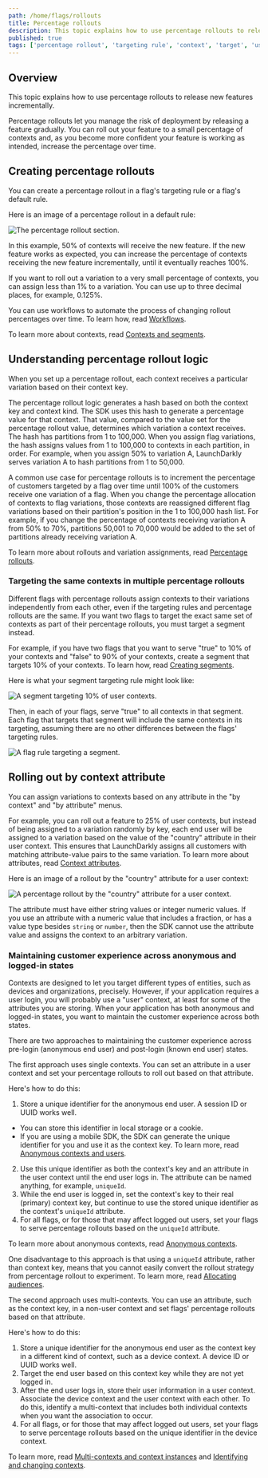 ```yaml
---
path: /home/flags/rollouts
title: Percentage rollouts
description: This topic explains how to use percentage rollouts to release new features incrementally.
published: true
tags: ['percentage rollout', 'targeting rule', 'context', 'target', 'user']
---
```


## Overview

This topic explains how to use percentage rollouts to release new features incrementally.

Percentage rollouts let you manage the risk of deployment by releasing a feature gradually. You can roll out your feature to a small percentage of contexts and, as you become more confident your feature is working as intended, increase the percentage over time.

## Creating percentage rollouts

You can create a percentage rollout in a flag's targeting rule or a flag's default rule.

Here is an image of a percentage rollout in a default rule:

![The percentage rollout section.](flag-rules-percentage-fifty.png)

In this example, 50% of contexts will receive the new feature. If the new feature works as expected, you can increase the percentage of contexts receiving the new feature incrementally, until it eventually reaches 100%.

If you want to roll out a variation to a very small percentage of contexts, you can assign less than 1% to a variation. You can use up to three decimal places, for example, 0.125%.

You can use workflows to automate the process of changing rollout percentages over time. To learn how, read [Workflows](/home/feature-workflows/workflows).

To learn more about contexts, read [Contexts and segments](/home/contexts).

## Understanding percentage rollout logic

When you set up a percentage rollout, each context receives a particular variation based on their context key.

The percentage rollout logic generates a hash based on both the context key and context kind. The SDK uses this hash to generate a percentage value for that context. That value, compared to the value set for the percentage rollout value, determines which variation a context receives. The hash has partitions from 1 to 100,000. When you assign flag variations, the hash assigns values from 1 to 100,000 to contexts in each partition, in order. For example, when you assign 50% to variation A, LaunchDarkly serves variation A to hash partitions from 1 to 50,000.

A common use case for percentage rollouts is to increment the percentage of customers targeted by a flag over time until 100% of the customers receive one variation of a flag. When you change the percentage allocation of contexts to flag variations, those contexts are reassigned different flag variations based on their partition's position in the 1 to 100,000 hash list. For example, if you change the percentage of contexts receiving variation A from 50% to 70%, partitions 50,001 to 70,000 would be added to the set of partitions already receiving variation A.

To learn more about rollouts and variation assignments, read [Percentage rollouts](/sdk/concepts/flag-evaluation-rules#percentage-rollouts).

### Targeting the same contexts in multiple percentage rollouts

Different flags with percentage rollouts assign contexts to their variations independently from each other, even if the targeting rules and percentage rollouts are the same. If you want two flags to target the exact same set of contexts as part of their percentage rollouts, you must target a segment instead.

For example, if you have two flags that you want to serve "true" to 10% of your contexts and "false" to 90% of your contexts, create a segment that targets 10% of your contexts. To learn how, read [Creating segments](/home/contexts/segments#creating-segments).

Here is what your segment targeting rule might look like:

![A segment targeting 10% of user contexts.](rollout-segment-percentage.png)

Then, in each of your flags, serve "true" to all contexts in that segment. Each flag that targets that segment will include the same contexts in its targeting, assuming there are no other differences between the flags' targeting rules.

![A flag rule targeting a segment.](rollout-targeting-segment-percentage.png)

## Rolling out by context attribute

You can assign variations to contexts based on any attribute in the "by context" and "by attribute" menus.

For example, you can roll out a feature to 25% of user contexts, but instead of being assigned to a variation randomly by key, each end user will be assigned to a variation based on the value of the "country" attribute in their user context. This ensures that LaunchDarkly assigns all customers with matching attribute-value pairs to the same variation. To learn more about attributes, read [Context attributes](/home/contexts/attributes).

Here is an image of a rollout by the "country" attribute for a user context:

![A percentage rollout by the "country" attribute for a user context.](rules-percentage-rollout-attribute.png)

The attribute must have either string values or integer numeric values. If you use an attribute with a numeric value that includes a fraction, or has a value type besides `string` or `number`, then the SDK cannot use the attribute value and assigns the context to an arbitrary variation.

### Maintaining customer experience across anonymous and logged-in states

Contexts are designed to let you target different types of entities, such as devices and organizations, precisely. However, if your application requires a user login, you will probably use a "user" context, at least for some of the attributes you are storing. When your application has both anonymous and logged-in states, you want to maintain the customer experience across both states.

There are two approaches to maintaining the customer experience across pre-login (anonymous end user) and post-login (known end user) states.

The first approach uses single contexts. You can set an attribute in a user context and set your percentage rollouts to roll out based on that attribute.

Here's how to do this:

1. Store a unique identifier for the anonymous end user. A session ID or UUID works well.
  * You can store this identifier in local storage or a cookie.
  * If you are using a mobile SDK, the SDK can generate the unique identifier for you and use it as the context key. To learn more, read [Anonymous contexts and users](/sdk/features/anonymous).
2. Use this unique identifier as both the context's key and an attribute in the user context until the end user logs in. The attribute can be named anything, for example, `uniqueId`.
3. While the end user is logged in, set the context's key to their real (primary) context key, but continue to use the stored unique identifier as the context's `uniqueId` attribute.
4. For all flags, or for those that may affect logged out users, set your flags to serve percentage rollouts based on the `uniqueId` attribute.

To learn more about anonymous contexts, read [Anonymous contexts](/home/contexts/anonymous-contexts).

One disadvantage to this approach is that using a `uniqueId` attribute, rather than context key, means that you cannot easily convert the rollout strategy from percentage rollout to experiment. To learn more, read [Allocating audiences](/home/creating-experiments/allocation#allocating-audiences).

The second approach uses multi-contexts. You can use an attribute, such as the context key, in a non-user context and set flags' percentage rollouts based on that attribute.

Here's how to do this:

1. Store a unique identifier for the anonymous end user as the context key in a different kind of context, such as a device context. A device ID or UUID works well.
2. Target the end user based on this context key while they are not yet logged in.
3. After the end user logs in, store their user information in a user context. Associate the device context and the user context with each other. To do this, identify a multi-context that includes both individual contexts when you want the association to occur.
4. For all flags, or for those that may affect logged out users, set your flags to serve percentage rollouts based on the unique identifier in the device context.

To learn more, read [Multi-contexts and context instances](/home/contexts/multi-contexts) and [Identifying and changing contexts](/sdk/features/identify).
